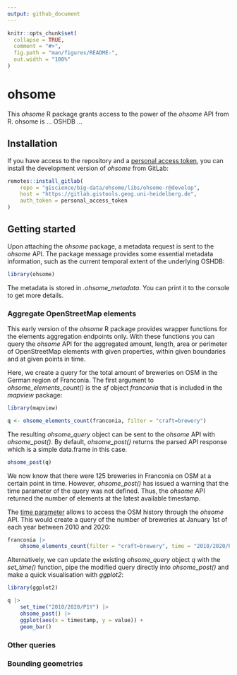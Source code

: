 ```yaml
---
output: github_document
---
```


<!-- README.md is generated from README.Rmd. Please edit that file -->

```r
knitr::opts_chunk$set(
  collapse = TRUE,
  comment = "#>",
  fig.path = "man/figures/README-",
  out.width = "100%"
)
```

# ohsome

<!-- badges: start -->
<!-- badges: end -->

This *ohsome* R package grants access to the power of the *ohsome* API from R.
ohsome is ... OSHDB ... 

## Installation

If you have access to the repository and a 
[personal access token](https://docs.gitlab.com/ee/user/profile/personal_access_tokens.html){target=blank},
you can install the development version of *ohsome* from GitLab:

```r
remotes::install_gitlab(
	repo = "giscience/big-data/ohsome/libs/ohsome-r@develop",
	host = "https://gitlab.gistools.geog.uni-heidelberg.de",
	auth_token = personal_access_token
)

```

## Getting started

Upon attaching the *ohsome* package, a metadata request is sent to the *ohsome* 
API. The package message provides some essential metadata information, such as
the current temporal extent of the underlying OSHDB:

```r
library(ohsome)
```

The metadata is stored in *.ohsome_metadata*. You can print it to the console
to get more details.

### Aggregate OpenStreetMap elements

This early version of the *ohsome* R package provides wrapper functions for the
elements aggregation endpoints only. With these functions you can query the 
*ohsome* API for the aggregated amount, length, area or perimeter of 
OpenStreetMap elements with given properties, within given boundaries and at 
given points in time.

Here, we create a query for the total amount of breweries on OSM in the German 
region of Franconia. The first argument to *ohsome_elements_count()* is the *sf* 
object *franconia* that is included in the *mapview* package:

```r
library(mapview)

q <- ohsome_elements_count(franconia, filter = "craft=brewery")
```

The resulting *ohsome_query* object can be sent to the *ohsome* API with 
*ohsome_post()*. By default, *ohsome_post()* returns the parsed API response
which is a simple data.frame in this case.

```r
ohsome_post(q)
``` 

We now know that there were 125 breweries in Franconia on OSM at a certain point
in time. However, *ohsome_post()* has issued a warning that the time parameter
of the query was not defined. Thus, the *ohsome* API returned the number of 
elements at the latest available timestamp.

The [time parameter](https://docs.ohsome.org/ohsome-api/stable/time.html){target=blank}
allows to access the OSM history through the *ohsome* API. This would create a 
query of the number of breweries at January 1st of each year between 2010 and 
2020:


```r
franconia |> 
	ohsome_elements_count(filter = "craft=brewery", time = "2010/2020/P1Y")
```

Alternatively, we can update the existing *ohsome_query* object *q* with the 
*set_time()* function, pipe the modified query directly into 
*ohsome_post()* and make a quick visualisation with *ggplot2*:

```r
library(ggplot2)

q |> 
	set_time("2010/2020/P1Y") |>
	ohsome_post() |>
	ggplot(aes(x = timestamp, y = value)) +
	geom_bar()
```


### Other queries

### Bounding geometries
